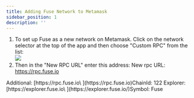 ```yaml
---
title: Adding Fuse Network to Metamask
sidebar_position: 1
description: ''
---
```


1. To set up Fuse as a new network on Metamask. Click on the network selector at the top of the app and then choose "Custom RPC" from the list:\
   ![](/img/assets_-MRxFOj-hfekokMwcTbggN_-MVohzwcoaqm5IBcGGhf_-MVoj0Lx1BPLqn3p7MB__image.webp)
2. Then in the "New RPC URL" enter this address: New rpc URL: https://rpc.fuse.io

<Admonition type="info" title="Optionally you can add the full parameters:">
  Additional: [https://rpc.fuse.io\
  ](https://rpc.fuse.io)ChainId: 122
  Explorer: [https://explorer.fuse.io\
  ](https://explorer.fuse.io/)Symbol: Fuse
</Admonition>
